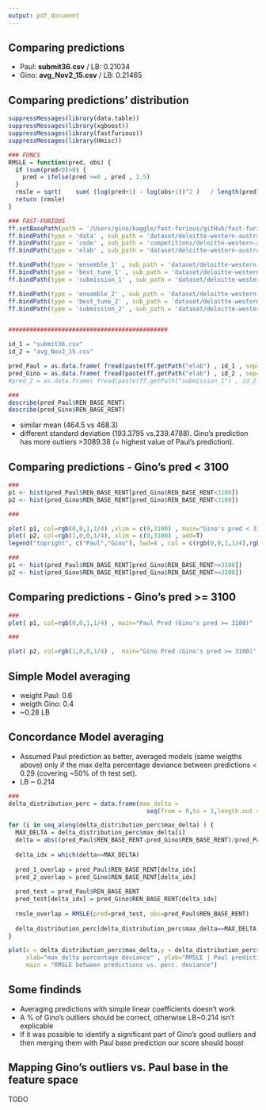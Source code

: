 ```yaml
---
output: pdf_document
---
```


Comparing predictions 
--------------------------------------------------------
* Paul: __submit36.csv__ / LB: 0.21034 
* Gino: __avg_Nov2_15.csv__ / LB: 0.21465

Comparing predictions' distribution  
--------------------------------------------------------

```r
suppressMessages(library(data.table))
suppressMessages(library(xgboost))
suppressMessages(library(fastfurious))
suppressMessages(library(Hmisc))

### FUNCS 
RMSLE = function(pred, obs) {
  if (sum(pred<0)>0) {
    pred = ifelse(pred >=0 , pred , 1.5)
  }
  rmsle = sqrt(    sum( (log(pred+1) - log(obs+1))^2 )   / length(pred))
  return (rmsle)
}

### FAST-FURIOUS 
ff.setBasePath(path = '/Users/gino/kaggle/fast-furious/gitHub/fast-furious/')
ff.bindPath(type = 'data' , sub_path = 'dataset/deloitte-western-australia-rental-prices/data')
ff.bindPath(type = 'code' , sub_path = 'competitions/deloitte-western-australia-rental-prices')
ff.bindPath(type = 'elab' , sub_path = 'dataset/deloitte-western-australia-rental-prices/elab' ,  createDir = T) 

ff.bindPath(type = 'ensemble_1' , sub_path = 'dataset/deloitte-western-australia-rental-prices/ensembles/ensemble_1',createDir = T) ## out 
ff.bindPath(type = 'best_tune_1' , sub_path = 'dataset/deloitte-western-australia-rental-prices/ensembles/best_tune_1',createDir = T) ## out 
ff.bindPath(type = 'submission_1' , sub_path = 'dataset/deloitte-western-australia-rental-prices/ensembles/pred_ensemble_1',createDir = T) ## out 

ff.bindPath(type = 'ensemble_2' , sub_path = 'dataset/deloitte-western-australia-rental-prices/ensembles/ensemble_2',createDir = T) ## out 
ff.bindPath(type = 'best_tune_2' , sub_path = 'dataset/deloitte-western-australia-rental-prices/ensembles/best_tune_2',createDir = T) ## out 
ff.bindPath(type = 'submission_2' , sub_path = 'dataset/deloitte-western-australia-rental-prices/ensembles/pred_ensemble_2',createDir = T) ## out 


############################################# 

id_1 = "submit36.csv"
id_2 = "avg_Nov2_15.csv"

pred_Paul = as.data.frame( fread(paste(ff.getPath("elab") , id_1 , sep='') , stringsAsFactors = F))
pred_Gino = as.data.frame( fread(paste(ff.getPath("elab") , id_2 , sep='') , stringsAsFactors = F))
#pred_2 = as.data.frame( fread(paste(ff.getPath("submission_1") , id_2 , sep='') , stringsAsFactors = F))

###
describe(pred_Paul$REN_BASE_RENT)
describe(pred_Gino$REN_BASE_RENT)

```

* similar mean (464.5 vs 468.3)
* different standard deviation (193.3795 vs.239.4788). Gino's prediction has more outliers >3089.38 (= highest value of Paul's prediction). 

Comparing predictions - Gino's pred < 3100
--------------------------------------------------------

```r
###
p1 <- hist(pred_Paul$REN_BASE_RENT[pred_Gino$REN_BASE_RENT<3100])
p2 <- hist(pred_Gino$REN_BASE_RENT[pred_Gino$REN_BASE_RENT<3100])
```

```r
###

plot( p1, col=rgb(0,0,1,1/4) ,xlim = c(0,3100) , main="Gino's pred < 3100" , xlab = "Rent")
plot( p2, col=rgb(1,0,0,1/4), xlim = c(0,3100) , add=T)
legend("topright", c("Paul","Gino"), lwd=4 , col = c(rgb(0,0,1,1/4),rgb(1,0,0,1/4)) )                   

```

```r
###
p1 <- hist(pred_Paul$REN_BASE_RENT[pred_Gino$REN_BASE_RENT>=3100])
p2 <- hist(pred_Gino$REN_BASE_RENT[pred_Gino$REN_BASE_RENT>=3100])
```

Comparing predictions - Gino's pred >= 3100
--------------------------------------------------------
```r
###
plot( p1, col=rgb(0,0,1,1/4) , main="Paul Pred (Gino's pred >= 3100)" , xlab = "Rent")

```

```r
###

plot( p2, col=rgb(1,0,0,1/4) ,  main="Gino Pred (Gino's pred >= 3100)" , xlab = "Rent")

```


Simple Model averaging 
--------------------------------------------------------
* weight Paul: 0.6 
* weigth Gino: 0.4 
* ~0.28 LB 

Concordance Model averaging  
--------------------------------------------------------
* Assumed Paul prediction as better, averaged models (same weigths above) only if the max delta percentage deviance between predictions < 0.29 (covering ~50% of th test set). 
* LB ~ 0.214 

```r
###
delta_distribution_perc = data.frame(max_delta = 
                                       seq(from = 0,to = 1,length.out = 400) , err_perc = NA)

for (i in seq_along(delta_distribution_perc$max_delta) ) { 
  MAX_DELTA = delta_distribution_perc$max_delta[i]
  delta = abs((pred_Paul$REN_BASE_RENT-pred_Gino$REN_BASE_RENT)/pred_Paul$REN_BASE_RENT)
  
  delta_idx = which(delta<=MAX_DELTA)
  
  pred_1_overlap = pred_Paul$REN_BASE_RENT[delta_idx]
  pred_2_overlap = pred_Gino$REN_BASE_RENT[delta_idx]
  
  pred_test = pred_Paul$REN_BASE_RENT
  pred_test[delta_idx] = pred_Gino$REN_BASE_RENT[delta_idx]
  
  rmsle_overlap = RMSLE(pred=pred_test, obs=pred_Paul$REN_BASE_RENT)
  
  delta_distribution_perc[delta_distribution_perc$max_delta==MAX_DELTA,]$err_perc = rmsle_overlap
}

plot(x = delta_distribution_perc$max_delta,y = delta_distribution_perc$err_perc , type = "l" , 
     xlab="max delta percentage deviance" , ylab="RMSLE | Paul prediction is correct" , 
     main = "RMSLE between predictions vs. perc. deviance")
```


Some findinds   
--------------------------------------------------------
* Averaging predictions with simple linear coefficients doesn't work 
* A % of Gino's outliers should be correct, otherwise LB~0.214 isn't explicable 
* If it was possible to identify a significant part of Gino's good outliers and then merging them with Paul base prediction our score should boost

Mapping Gino's outliers vs. Paul base in the feature space    
--------------------------------------------------------
TODO 







